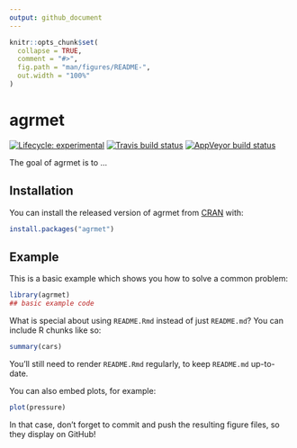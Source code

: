 ```yaml
---
output: github_document
---
```


<!-- README.md is generated from README.Rmd. Please edit that file -->

```r
knitr::opts_chunk$set(
  collapse = TRUE,
  comment = "#>",
  fig.path = "man/figures/README-",
  out.width = "100%"
)
```

# agrmet

<!-- badges: start -->
[![Lifecycle: experimental](https://img.shields.io/badge/lifecycle-experimental-orange.svg)](https://www.tidyverse.org/lifecycle/#experimental)
[![Travis build status](https://travis-ci.org/KeachMurakami/agrmet.svg?branch=master)](https://travis-ci.org/KeachMurakami/agrmet)
[![AppVeyor build status](https://ci.appveyor.com/api/projects/status/github/KeachMurakami/agrmet?branch=master&svg=true)](https://ci.appveyor.com/project/KeachMurakami/agrmet)
<!-- badges: end -->

The goal of agrmet is to ...

## Installation

You can install the released version of agrmet from [CRAN](https://CRAN.R-project.org) with:

``` r
install.packages("agrmet")
```

## Example

This is a basic example which shows you how to solve a common problem:

```r
library(agrmet)
## basic example code
```

What is special about using `README.Rmd` instead of just `README.md`? You can include R chunks like so:

```r
summary(cars)
```

You'll still need to render `README.Rmd` regularly, to keep `README.md` up-to-date.

You can also embed plots, for example:

```r
plot(pressure)
```

In that case, don't forget to commit and push the resulting figure files, so they display on GitHub!
